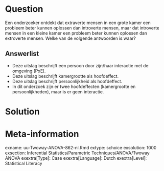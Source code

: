 
Question
========
  
Een onderzoeker ontdekt dat extraverte mensen in een grote kamer een probleem beter kunnen oplossen dan introverte mensen, maar dat introverte mensen in een kleine kamer een probleem beter kunnen oplossen dan extroverte mensen. Welke van de volgende antwoorden is waar?

Answerlist
----------
* Deze uitslag beschrijft een persoon door zijn/haar interactie met de omgeving (PxE).
* Deze uitslag beschrijft kamergrootte als hoofdeffect.
* Deze uitslag beschrijft persoonlijkheid als hoofdeffect.
* In dit onderzoek zijn er twee hoofdeffecten (kamergrootte en persoonlijkheden), maar is er geen interactie.


Solution
========
  



Meta-information
================
exname: uu-Twoway-ANOVA-862-nl.Rmd
extype: schoice
exsolution: 1000
exsection: Inferential Statistics/Parametric Techniques/ANOVA/Twoway ANOVA
exextra[Type]: Case
exextra[Language]: Dutch
exextra[Level]: Statistical Literacy
